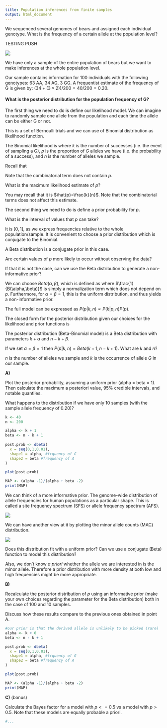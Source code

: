 ```yaml
---
title: Population inferences from finite samples 
output: html_document
---
```


We sequenced several genomes of bears and assigned each individual genotype. What is the frequency of a certain allele at the population level?

TESTING PUSH

![](Images/BrownBear.jpg)

We have only a sample of the entire population of bears but we want to make inferences at the whole population level.

Our sample contains information for 100 individuals with the following genotypes: 63 AA, 34 AG, 3 GG. A frequentist estimate of the frequency of G is given by: $(34+(3\times2))/200=40/200=0.20$.

#### What is the posterior distribution for the population frequency of G?

The first thing we need to do is define our likelihood model. We can imagine to randomly sample one allele from the population and each time the allele can be either G or not.

This is a set of Bernoulli trials and we can use of Binomial distribution as likelihood function.

The Binomial likelihood is \begin{equation}
     P(k|p,n) = ( \genfrac{}{}{0pt}{}{n}{k} ) p^k(1-p)^{n-k}
\end{equation} where $k$ is the number of successes (i.e. the event of sampling a G), $p$ is the proportion of $G$ alleles we have (i.e. the probability of a success), and $n$ is the number of alleles we sample.

Recall that \begin{equation}
    (\genfrac{}{}{0pt}{}{n}{k}) = \frac{n!}{k!(n-k)!}
\end{equation}

Note that the combinatorial term does not contain $p$.

What is the maximum likelihood estimate of $p$?

You may recall that it is $\hat{p}=\frac{k}{n}$. Note that the combinatorial terms does not affect this estimate.

The second thing we need to do is define a prior probability for $p$.

What is the interval of values that $p$ can take?

It is $[0,1]$, as we express frequencies relative to the whole population/sample. It is convenient to choose a prior distribution which is conjugate to the Binomial.

A Beta distribution is a conjugate prior in this case.

Are certain values of $p$ more likely to occur without observing the data?

If that it is not the case, can we use the Beta distribution to generate a non-informative prior?

We can choose $Beta(\alpha,\beta)$, which is defined as \begin{equation}
    P(p) = \frac{1}{B(\alpha,\beta)} p^{\alpha-1}(1-p)^{\beta-1}
\end{equation} where $\frac{1}{B(\alpha,\beta)}$ is simply a normalization term which does not depend on $p$. Furthermore, for $\alpha = \beta = 1$, this is the uniform distribution, and thus yields a non-informative prior.

The full model can be expressed as $P(p|k,n) \propto P(k|p,n)P(p)$.

The closed form for the posterior distribution given our choices for the likelihood and prior functions is

\begin{equation}
    P(p|k,n) \propto p^{k+\alpha-1}(1-p)^{n-k+\beta-1}
\end{equation}

The posterior distribution (Beta-Binomial model) is a Beta distribution with parameters $k+\alpha$ and $n-k+\beta$.

If we set $\alpha=\beta=1$ then $P(p|k,n)=Beta(k+1,n-k+1)$. What are $k$ and $n$?

$n$ is the number of alleles we sample and $k$ is the occurrence of allele $G$ in our sample.

**A)**

Plot the posterior probability, assuming a uniform prior (alpha = beta = 1). Then calculate the maximum a posteriori value, 95% credible intervals, and notable quantiles.

What happens to the distribution if we have only 10 samples (with the sample allele frequency of 0.20)?

```r
k <- 40
n <- 200

alpha <- k + 1 
beta <- n - k + 1 
  
post.prob <- dbeta(
  x = seq(0,1,0.01),
  shape1 = alpha, #frquency of G
  shape2 = beta #frequency of A
)

plot(post.prob)

MAP <- (alpha -1)/(alpha + beta -2)
print(MAP)
```

We can think of a more informative prior. The genome-wide distribution of allele frequencies for human populations as a particular shape. This is called a site frequency spectrum (SFS) or allele frequency spectrum (AFS).

![](Images/AFS.png)

We can have another view at it by plotting the minor allele counts (MAC) distribution.

![](Images/MAC.png)

Does this distribution fit with a uniform prior? Can we use a conjugate (Beta) function to model this distribution?

Also, we don't know *a priori* whether the allele we are interested in is the minor allele. Therefore a prior distribution with more density at both low and high frequencies might be more appropriate.

**B)**

Recalculate the posterior distribution of $p$ using an informative prior (make your own choices regarding the parameter for the Beta distribution) both in the case of 100 and 10 samples.

Discuss how these results compare to the previous ones obtained in point A.

```r
#our prior is that the derived allele is unlikely to be picked (rare)
alpha <- k + 0
beta <- n - k + 1 

post.prob <- dbeta(
  x = seq(0,1,0.01),
  shape1 = alpha, #frquency of G
  shape2 = beta #frequency of A
)

plot(post.prob)

MAP <- (alpha -1)/(alpha + beta -2)
print(MAP)

```

**C)** (bonus)

Calculate the Bayes factor for a model with $p<=0.5$ vs a model with $p>0.5$. Note that these models are equally probable a priori.

```r
#...
```
